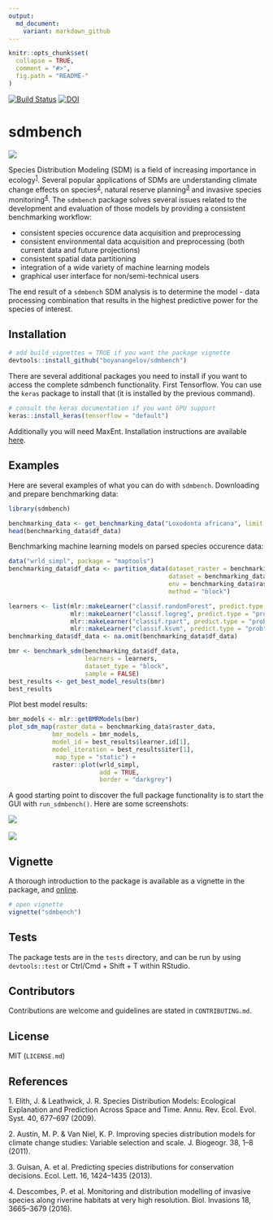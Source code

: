 ```yaml
---
output:
  md_document:
    variant: markdown_github
---
```


<!-- README.md is generated from README.Rmd. Please edit that file -->

```r
knitr::opts_chunk$set(
  collapse = TRUE,
  comment = "#>",
  fig.path = "README-"
)
```

[![Build Status](https://travis-ci.org/boyanangelov/sdmbench.svg?branch=master)](https://travis-ci.org/boyanangelov/sdmbench)
[![DOI](https://zenodo.org/badge/138335161.svg)](https://zenodo.org/badge/latestdoi/138335161)

# sdmbench

![](logo.png)

Species Distribution Modeling (SDM) is a field of increasing importance in ecology<sup>[1](#footnote1)</sup>. Several popular applications of SDMs are understanding climate change effects on species<sup>[2](#footnote2)</sup>, natural reserve planning<sup>[3](#footnote3)</sup> and invasive species monitoring<sup>[4](#footnote4)</sup>. The `sdmbench` package solves several issues related to the development and evaluation of those models by providing a consistent benchmarking workflow:

* consistent species occurence data acquisition and preprocessing
* consistent environmental data acquisition and preprocessing (both current data and future projections)
* consistent spatial data partitioning
* integration of a wide variety of machine learning models
* graphical user interface for non/semi-technical users

The end result of a `sdmbench` SDM analysis is to determine the model - data processing combination that results in the highest predictive power for the species of interest.

## Installation

```r
# add build_vignettes = TRUE if you want the package vignette
devtools::install_github("boyanangelov/sdmbench")
```

There are several additional packages you need to install if you want to access the complete sdmbench functionality. First Tensorflow. You can use the `keras` package to install that (it is installed by the previous command).

```r
# consult the keras documentation if you want GPU support
keras::install_keras(tensorflow = "default")
```

Additionally you will need MaxEnt. Installation instructions are available [here](https://www.rdocumentation.org/packages/dismo/versions/1.1-4/topics/maxent).

## Examples

Here are several examples of what you can do with `sdmbench`. Downloading and prepare benchmarking data:

```r
library(sdmbench)

benchmarking_data <- get_benchmarking_data("Loxodonta africana", limit = 1200, climate_resolution = 10)
head(benchmarking_data$df_data)
```

Benchmarking machine learning models on parsed species occurence data:

```r
data("wrld_simpl", package = "maptools")
benchmarking_data$df_data <- partition_data(dataset_raster = benchmarking_data$raster_data,
                                            dataset = benchmarking_data$df_data,
                                            env = benchmarking_data$raster_data$climate_variables,
                                            method = "block")

learners <- list(mlr::makeLearner("classif.randomForest", predict.type = "prob"),
                 mlr::makeLearner("classif.logreg", predict.type = "prob"),
                 mlr::makeLearner("classif.rpart", predict.type = "prob"),
                 mlr::makeLearner("classif.ksvm", predict.type = "prob"))
benchmarking_data$df_data <- na.omit(benchmarking_data$df_data)
```



```r
bmr <- benchmark_sdm(benchmarking_data$df_data, 
                     learners = learners, 
                     dataset_type = "block", 
                     sample = FALSE)
best_results <- get_best_model_results(bmr)
best_results
```

Plot best model results:

```r
bmr_models <- mlr::getBMRModels(bmr)
plot_sdm_map(raster_data = benchmarking_data$raster_data,
            bmr_models = bmr_models,
            model_id = best_results$learner.id[1],
            model_iteration = best_results$iter[1],
             map_type = "static") +
            raster::plot(wrld_simpl, 
                         add = TRUE, 
                         border = "darkgrey")
```


A good starting point to discover the full package functionality is to start the GUI with `run_sdmbench()`. Here are some screenshots:

![](vignettes/gui_screenshots/screenshot_1.png)
<br>
<br>
![](vignettes/gui_screenshots/screenshot_2.png)


## Vignette

A thorough introduction to the package is available as a vignette in the package, and [online](https://boyanangelov.com/materials/sdmbench_vignette.html).

```r
# open vignette
vignette("sdmbench")
```

## Tests

The package tests are in the `tests` directory, and can be run by using `devtools::test` or Ctrl/Cmd + Shift + T within RStudio.

## Contributors

Contributions are welcome and guidelines are stated in `CONTRIBUTING.md`.

## License

MIT (`LICENSE.md`)

## References
<a name="footnote1">1</a>. Elith, J. & Leathwick, J. R. Species Distribution Models: Ecological Explanation and Prediction Across Space and Time. Annu. Rev. Ecol. Evol. Syst. 40, 677–697 (2009).

<a name="footnote2">2</a>. Austin, M. P. & Van Niel, K. P. Improving species distribution models for climate change studies: Variable selection and scale. J. Biogeogr. 38, 1–8 (2011).

<a name="footnote3">3</a>. Guisan, A. et al. Predicting species distributions for conservation decisions. Ecol. Lett. 16, 1424–1435 (2013).

<a name="footnote4">4</a>. Descombes, P. et al. Monitoring and distribution modelling of invasive species along riverine habitats at very high resolution. Biol. Invasions 18, 3665–3679 (2016).
